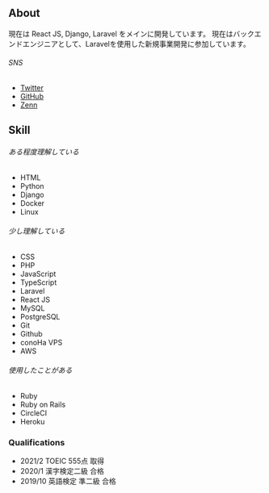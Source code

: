 ## About

現在は React JS, Django, Laravel をメインに開発しています。
現在はバックエンドエンジニアとして、Laravelを使用した新規事業開発に参加しています。


###### SNS
* [Twitter](https://twitter.com/haruu_iq)
* [GitHub](https://github.com/haruu8)
* [Zenn](https://zenn.dev/haruu_iq)

## Skill

###### ある程度理解している

* HTML
* Python
* Django
* Docker
* Linux


###### 少し理解している

* CSS
* PHP
* JavaScript
* TypeScript
* Laravel
* React JS
* MySQL
* PostgreSQL
* Git
* Github
* conoHa VPS
* AWS


###### 使用したことがある

* Ruby
* Ruby on Rails
* CircleCI
* Heroku


### Qualifications

* 2021/2 TOEIC 555点 取得
* 2020/1 漢字検定二級 合格
* 2019/10 英語検定 準二級 合格
